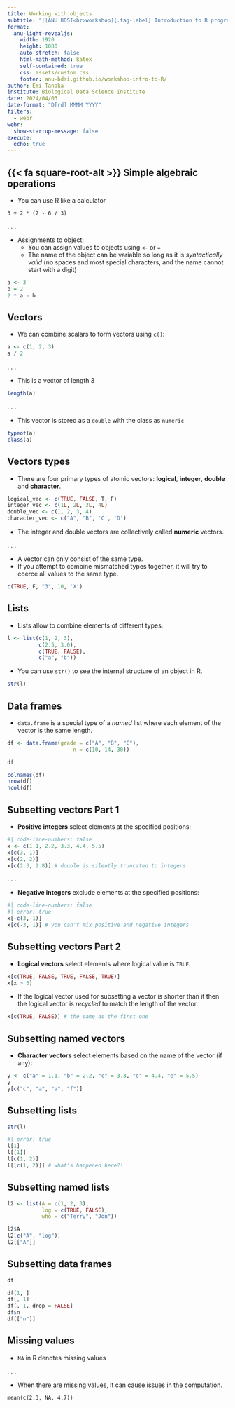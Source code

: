 ```yaml
---
title: Working with objects 
subtitle: "[[ANU BDSI<br>workshop]{.tag-label} Introduction to R programming]{.tag-workshop}"
format:
  anu-light-revealjs:
    width: 1920
    height: 1080
    auto-stretch: false
    html-math-method: katex
    self-contained: true
    css: assets/custom.css
    footer: anu-bdsi.github.io/workshop-intro-to-R/
author: Emi Tanaka
institute: Biological Data Science Institute
date: 2024/04/03
date-format: "D[rd] MMMM YYYY"
filters:
  - webr
webr: 
  show-startup-message: false    
execute:
  echo: true
---
```


## {{< fa square-root-alt >}} Simple algebraic operations

- You can use R like a calculator


```webr-r
3 + 2 * (2 - 6 / 3) 
```

. . . 

- Assignments to object:
  - You can assign values to objects using `<-` or `=`
  - The name of the object can be variable so long as it is _syntactically valid_ (no spaces and most special characters, and the name cannot start with a digit)

```r
a <- 3
b = 2
2 * a - b 
```

## Vectors

- We can combine scalars to form vectors using `c()`:

```r
a <- c(1, 2, 3)
a / 2
```

. . . 

- This is a vector of length 3 

```r
length(a)
```

. . . 

- This vector is stored as a `double` with the class as `numeric`

```r
typeof(a)
class(a)
```

## Vectors types

- There are four primary types of atomic vectors: **logical**, **integer**, **double** and **character**.



```r
logical_vec <- c(TRUE, FALSE, T, F)
integer_vec <- c(1L, 2L, 3L, 4L)
double_vec <- c(1, 2, 3, 4)
character_vec <- c("A", "B", 'C', 'D')
```
- The integer and double vectors are collectively called **numeric** vectors.

. . . 

- A vector can only consist of the same type.
- If you attempt to combine mismatched types together, it will try to coerce all values to the same type.

```r
c(TRUE, F, "3", 10, 'X')
```

## Lists 

- Lists allow to combine elements of different types.
```r
l <- list(c(1, 2, 3), 
          c(2.5, 3.0),
          c(TRUE, FALSE),
          c("a", "b"))
```

- You can use `str()` to see the internal structure of an object in R.

```r
str(l)
```

## Data frames

- `data.frame` is a special type of a _named_ list where each element of the vector is the same length.

```r
df <- data.frame(grade = c("A", "B", "C"),
                     n = c(10, 14, 30))

df
```

```r
colnames(df)
nrow(df)
ncol(df)
```

## Subsetting vectors [Part 1]{.f3}

- **Positive integers** select elements at the specified positions:

```r
#| code-line-numbers: false
x <- c(1.1, 2.2, 3.3, 4.4, 5.5)
x[c(3, 1)]
x[c(2, 2)]
x[c(2.3, 2.8)] # double is silently truncated to integers
```
. . . 

- **Negative integers** exclude elements at the specified positions:

```r
#| code-line-numbers: false
#| error: true
x[-c(3, 1)]
x[c(-3, 1)] # you can't mix positive and negative integers
```

## Subsetting vectors [Part 2]{.f3}

- **Logical vectors** select elements where logical value is `TRUE`.

```r
x[c(TRUE, FALSE, TRUE, FALSE, TRUE)]
x[x > 3]
```

- If the logical vector used for subsetting a vector is shorter than it then the logical vector is _recycled_ to match the length of the vector.

```r
x[c(TRUE, FALSE)] # the same as the first one
```

## Subsetting named vectors 

- **Character vectors** select elements based on the name of the vector (if any):

```r
y <- c("a" = 1.1, "b" = 2.2, "c" = 3.3, "d" = 4.4, "e" = 5.5)
y
y[c("c", "a", "a", "f")]
```

## Subsetting lists

::: flex

::: {.w-50}

```r
str(l)
```


:::

::: {.w-50 .pl3}

```r
#| error: true
l[1]
l[[1]]
l[c(1, 2)]
l[[c(1, 2)]] # what's happened here?!
```

:::

:::




## Subsetting named lists


```r
l2 <- list(A = c(1, 2, 3),
           log = c(TRUE, FALSE),
           who = c("Terry", "Jon"))

l2$A
l2[c("A", "log")]
l2[["A"]]
```


## Subsetting data frames

::: flex

::: {.w-20}

```r
df
```


:::

::: {.w-80 .pl3}


```r
df[1, ]
df[, 1]
df[, 1, drop = FALSE]
df$n
df[["n"]]
```


:::

:::


## Missing values 


- `NA` in R denotes missing values

. . . 

- When there are missing values, it can cause issues in the computation.

```webr-r
mean(c(2.3, NA, 4.7))
```

